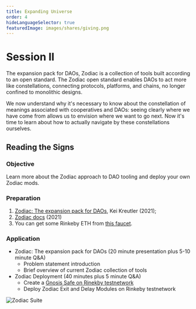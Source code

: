 ```yaml
---
title: Expanding Universe
order: 4
hideLanguageSelector: true
featuredImage: images/shares/giving.png
---
```


# Session II

The expansion pack for DAOs, Zodiac is a collection of tools built according to an open standard. The Zodiac open standard enables DAOs to act more like constellations, connecting protocols, platforms, and chains, no longer confined to monolithic designs.

We now understand why it's necessary to know about the constellation of meanings associated with cooperatives and DAOs: seeing clearly where we have come from allows us to envision where we want to go next. Now it's time to learn about how to actually navigate by these constellations ourselves.

## Reading the Signs

### Objective 

Learn more about the Zodiac approach to DAO tooling and deploy your own Zodiac mods.

### Preparation

1. [Zodiac: The expansion pack for DAOs](https://gnosisguild.mirror.xyz/OuhG5s2X5uSVBx1EK4tKPhnUc91Wh9YM0fwSnC8UNcg), Kei Kreutler (2021); 
2. [Zodiac docs](https://gnosis.github.io/zodiac) (2021)
3. You can get some Rinkeby ETH from [this faucet](https://faucet.rinkeby.io/).

### Application

- Zodiac: The expansion pack for DAOs (20 minute presentation plus 5-10 minute Q&A)
    - Problem statement introduction
    - Brief overview of current Zodiac collection of tools
- Zodiac Deployment (40 minutes plus 5 minute Q&A)
    - Create a [Gnosis Safe on Rinekby testnetwork](https://rinkeby.gnosis-safe.io/app/)
    - Deploy Zodiac Exit and Delay Modules on Rinkeby testnetwork

![Zodiac Suite](/images/build/zodiac_suite.png)